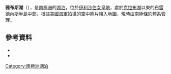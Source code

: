 {{coord|68|33|S|78|15|E|type:waterbody_region:AQ_source:GNIS|display=title}}

'''雅布斯湖'''（{{lang-en|Lake Jabs}}），是[[南極洲|南極洲]]的[[湖泊|湖泊]]，位於[[伊利沙伯女皇地|伊利沙伯女皇地]]，處於[[克拉布湖|克拉布湖]]以東的[[布雷德內斯半島|布雷德內斯半島]]中部，根據[[美國海軍|美國海軍]]拍攝的空中照片繪入地圖，現時由[[南極條約體系|南極條約體系]]管理。

==參考資料==
*{{cite gnis | type = antarid | id = 7422| name = Jabs, Lake | accessdate = 2012-07-13}}
*{{usgs-gazetteer|id=7422|name=Jabs, Lake}}

{{Antarctica-geo-stub}}
[[Category:南極洲湖泊|Category:南極洲湖泊]]